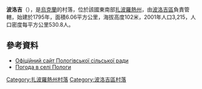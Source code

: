{{coord|47|30|6|N|36|13|20|E|scale:100000|display=title}}

'''波洛吉'''（{{lang-uk|Пологи}}），是[[烏克蘭|烏克蘭]]的村落，位於該國東南部[[扎波羅熱州|扎波羅熱州]]，由[[波洛吉區|波洛吉區]]負責管轄，始建於1795年，面積6.06平方公里，海拔高度102米，2001年人口3,215，人口密度每平方公里530.8人。

==參考資料==
* [http://pologysrada.gov.ua/ Офіційний сайт Пологівської сільської ради] {{Wayback|url=http://pologysrada.gov.ua/ |date=20210128015345 }}
* [http://weather.in.ua/ua/zaporozhskaja/21133 Погода в селі Пологи] {{Wayback|url=http://weather.in.ua/ua/zaporozhskaja/21133 |date=20170629144632 }}

{{DEFAULTSORT:Пологи}}
[[Category:扎波羅熱州村落|Category:扎波羅熱州村落]]
[[Category:波洛吉區村落|Category:波洛吉區村落]]


{{Zaporizhia-geo-stub}}